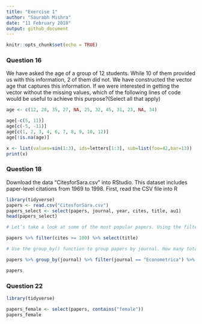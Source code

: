 ```yaml
---
title: "Exercise 1"
author: "Saurabh Mishra"
date: "11 February 2018"
output: github_document
---
```


```r
knitr::opts_chunk$set(echo = TRUE)
```

### Question 16

We have asked the age of a group of 12 students. While 10 of them provided us with this information, 2 of them did not. We have constructed the vector age that captures this information.
If we were interested in getting the vector without the missing values, which of the following lines of code would be useful to achieve this purpose?(Select all that apply)

```r
age <- c(12, 28, 35, 27, NA, 25, 32, 45, 31, 23, NA, 34)

age[-c(5, 11)]
age[c(-5, -11)]
age[c(1, 2, 3, 4, 6, 7, 8, 9, 10, 12)]
age[!is.na(age)] 

x <- list(values=sin(1:3), ids=letters[1:3], sub=list(foo=42,bar=13))
print(x)
```


### Question 18

Download the data "CitesforSara.csv" into RStudio. This dataset includes paper-level citations from 1969 to 1998. First, read the CSV file into R

```r
library(tidyverse)
papers <- read.csv("CitesforSara.csv")
papers_select <- select(papers, journal, year, cites, title, au1)
head(papers_select)

# Let’s take a look at some of the most popular papers. Using the filter() method, how many records exist where there are greater than or equal to 100 citations?

papers %>% filter(cites >= 100) %>% select(title)

# Use the group_by() function to group papers by journal. How many total citations exist for the journal “Econometrica”?

papers %>% group_by(journal) %>% filter(journal == "Econometrica") %>% count(cites)

papers
```


### Question 22

```r
library(tidyverse)

papers_female <- select(papers, contains("female"))
papers_female
```

